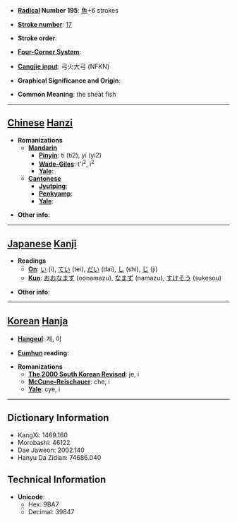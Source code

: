 * '''[[Wiktionary:Chinese radical index| Radical]] Number 195''': [[Wiktionary:Chinese radical index 魚|魚]]+6 strokes

* '''[[Wiktionary:Chinese total strokes index|Stroke number]]''': [[Wiktionary:Chinese total strokes index 17|17]]

* '''Stroke order''': 

* '''[[Wiktionary:Chinese four corner index|Four-Corner System]]''': 

* '''[[Wiktionary:Chinese Cangjie index|Cangjie input]]''': 弓火大弓 (NFKN)

* '''Graphical Significance and Origin''': 

* '''Common Meaning''': the sheat fish

----

== [[Chinese]] [[Hanzi]] ==

* '''Romanizations'''
** '''[[Mandarin]]'''
*** '''[[Pinyin]]''': tí (ti2), yí (yi2)
*** '''[[Wade-Giles]]''': t'i<sup>2</sup>, i<sup>2</sup>
*** '''[[Yale]]''': 
** '''[[Cantonese]]'''
*** '''[[Jyutping]]''':
*** '''[[Penkyamp]]''': 
*** '''[[Yale]]''': 

* '''Other info''': 

----

== [[Japanese]] [[Kanji]] ==

* '''Readings'''
** '''[[On]]''': [[い]] (i), [[てい]] (tei), [[だい]] (dai), [[し]] (shi), [[じ]] (ji)
** '''[[Kun]]''': [[おおなまず]] (oonamazu), [[なまず]] (namazu), [[すけそう]] (sukesou)

* '''Other info''':  

----

== [[Korean]] [[Hanja]] ==

* '''[[Hangeul]]''': 제, 이

* '''[[Eumhun]] reading''': 

* '''Romanizations'''
** '''[[The 2000 South Korean Revised Romanization|The 2000 South Korean Revised]]''': je, i
** '''[[McCune-Reischauer]]''': che, i
** '''[[Yale]]''': cye, i

----

== Dictionary Information ==

* KangXi: 1469.160
* Morobashi: 46122
* Dae Jaweon: 2002.140
* Hanyu Da Zidian: 74686.040

== Technical Information ==

* '''Unicode''':
** Hex: 9BA7
** Decimal: 39847